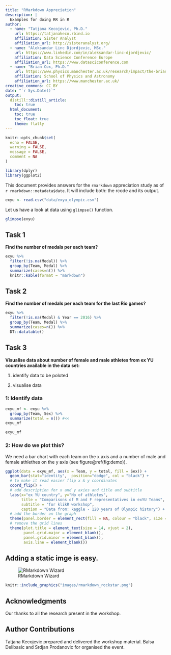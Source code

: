 ```yaml
---
title: "RMarkdown Appreciation"
description: |
  Examples for doing RR in R
author: 
  - name: "Tatjana Kecojevic, Ph.D."
    url: https://tatjanakeco.rbind.io
    affiliation: Sister Analyst
    affiliation_url: http://sisteranalyst.org/
  - name: "Aleksandar Linc Djordjevic, MSc."  
    url: https://www.linkedin.com/in/aleksandar-linc-djordjevic/
    affiliation: Data Science Conference Europe
    affiliation_url: https://www.datasciconference.com
  - name: "Brian Cox, Ph.D."  
    url: https://www.physics.manchester.ac.uk/research/impact/the-brian-cox-effect/
    affiliation: School of Physics and Astronomy
    affiliation_url: https://www.manchester.ac.uk/
creative_commons: CC BY
date: "`r Sys.Date()`"
output:   
  distill::distill_article:
    toc: true
  html_document:
    toc: true
    toc_float: true
    theme: flatly
---
```




```r
knitr::opts_chunk$set(
  echo = FALSE,
  warning = FALSE,
  message = FALSE,
  comment = NA
)
```

```r
library(dplyr) 
library(ggplot2)
```

This document provides answers for the `rmarkdown` appreciation study as of `r rmarkdown::metadata$date`. It will include both: the rcode and its output.


```r
exyu <- read.csv("data/exyu_olympic.csv")
```

Let us have a look at data using `glimpse()` function.

```r
glimpse(exyu)
```

## Task 1

**Find the number of medals per each team?** 

```r
exyu %>% 
  filter(!is.na(Medal)) %>% 
  group_by(Team, Medal) %>% 
  summarize(cases=n()) %>% 
  knitr::kable(format = "markdown")
```

## Task 2

**Find the number of medals per each team for the last Rio games?**

```r
exyu %>% 
  filter(!is.na(Medal) & Year == 2016) %>% 
  group_by(Team, Medal) %>% 
  summarize(cases=n()) %>% 
  DT::datatable()
```

## Task 3

**Visualise data about number of female and male athletes from ex YU countries available in the data set:**

1) identify data to be poloted

2) visualise data

### 1: Identify data

```r
exyu_mf <- exyu %>% 
  group_by(Team, Sex) %>% 
  summarize(total = n()) #<< 
exyu_mf

exyu_mf
```

### 2: How do we plot this? 

We need a bar chart with each team on the x axis and a number of male and female athlethes on the y axis (see figure\@ref(fig:demo)).

```r
ggplot(data = exyu_mf, aes(x = Team, y = total, fill = Sex)) +
  geom_bar(stat="identity",  position="dodge", col = "black") +
  # to make it read easier flip x & y coordinates
  coord_flip() +
  # add description for x and y axies and title and subtitle  
  labs(x="ex YU country", y="No of athletes", 
       title = "Comparisons of M and F representatives in exYU Teams",
       subtitle = "for klikR workshop",
       caption = "Data from: kaggle - 120 years of Olympic history") +
  # add the border on the graph  
  theme(panel.border = element_rect(fill = NA, colour = "black", size = 1)) +
  # remove the grid lines
  theme(plot.title = element_text(size = 14, vjust = 2),
        panel.grid.major = element_blank(),
        panel.grid.minor = element_blank(), 
        axis.line = element_blank())
```
## Adding a static imge is easy. 

![RMarkdown Wizard](images/rmarkdown_wizards.png?width=40pc)


```r
knitr::include_graphics("images/rmarkdown_rockstar.png")
```

## Acknowledgments {.appendix}

Our thanks to all the research present in the workshop.

## Author Contributions {.appendix}

Tatjana Kecojevic prepared and delivered the workshop material. Balsa Delibasic and Srdjan Prodanovic for organised the event.